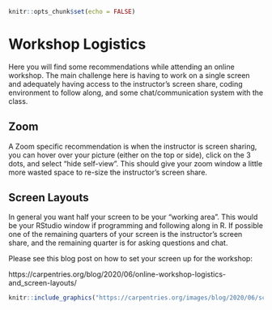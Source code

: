 ```r
knitr::opts_chunk$set(echo = FALSE)
```

# Workshop Logistics {-}

Here you will find some recommendations while attending an online workshop.
The main challenge here is having to work on a single screen and adequately having access to
the instructor's screen share,
coding environment to follow along,
and some chat/communication system with the class.

## Zoom {-}

A Zoom specific recommendation is when the instructor is screen sharing,
you can hover over your picture (either on the top or side),
click on the 3 dots,
and select "hide self-view".
This should give your zoom window a little more wasted space to re-size the instructor's screen share.

## Screen Layouts {-}

In general you want half your screen to be your "working area".
This would be your RStudio window if programming and following along in R.
If possible one of the remaining quarters of your screen is the instructor's screen share,
and the remaining quarter is for asking questions and chat.

Please see this blog post on how to set your screen up for the workshop:

https://carpentries.org/blog/2020/06/online-workshop-logistics-and_screen-layouts/


```r
knitr::include_graphics("https://carpentries.org/images/blog/2020/06/screen_layouts/01-student-with_participantlist.jpg")
```
